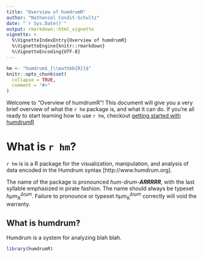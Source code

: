 ```yaml
---
title: "Overview of humdrumR"
author: "Nathaniel Condit-Schultz"
date: "`r Sys.Date()`"
output: rmarkdown::html_vignette
vignette: >
  %\VignetteIndexEntry{Overview of humdrumR}
  %\VignetteEngine{knitr::rmarkdown}
  %\VignetteEncoding{UTF-8}
---
```


```r

hm <- "humdrum$_{\\mathbb{R}}$"
knitr::opts_chunk$set(
  collapse = TRUE,
  comment = "#>"
)
```

Welcome to "Overview of humdrumR"!
This document will give you a very brief overview of what the `r hm` package is, and what it can do. 
If you're all ready to start learning how to use `r hm`, checkout [getting started with humdrumR](GettingStarted.html "Getting started with humdrumR")

# What is `r hm`?

`r hm` is is a R package for the visualization, manipulation, and analysis of data encoded in the Humdrum syntax [http://www.humdrum.org].

The name of the package is pronounced _hum-drum-**ARRRRR**_, with the last syllable emphasized in pirate fashion.
The name should always be typeset $h\mu m_{\mathbb{R}}^{\Delta r \mu m}$.
Failure to pronounce or typeset $h\mu m_{\mathbb{R}}^{\Delta r \mu m}$ correctly will void the warranty.
 

## What is humdrum?

Humdrum is a system for analyzing blah blah.

```r
library(humdrumR)
```


